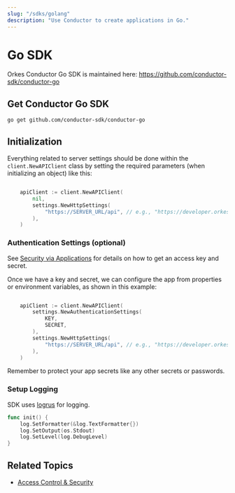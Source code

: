 ```yaml
---
slug: "/sdks/golang"
description: "Use Conductor to create applications in Go."
---
```


# Go SDK

Orkes Conductor Go SDK is maintained here: https://github.com/conductor-sdk/conductor-go

## Get Conductor Go SDK

```shell
go get github.com/conductor-sdk/conductor-go
```

## Initialization

Everything related to server settings should be done within the `client.NewAPIClient` class by setting the required parameters (when initializing an object) like this:

```go

    apiClient := client.NewAPIClient(
        nil,
        settings.NewHttpSettings(
            "https://SERVER_URL/api", // e.g., "https://developer.orkescloud.com/api"
        ),
    )

```

### Authentication Settings (optional)

See [Security via Applications](/content/access-control-and-security/applications#generating-access-keys) for details on how to get an access key and secret.

Once we have a key and secret, we can configure the app from properties or environment variables, as shown in this example:

```go

    apiClient := client.NewAPIClient(
        settings.NewAuthenticationSettings(
            KEY,
            SECRET,
        ),
        settings.NewHttpSettings(
            "https://SERVER_URL/api", // e.g., "https://developer.orkescloud.com/api"
        ),
    )

```

Remember to protect your app secrets like any other secrets or passwords.

### Setup Logging
SDK uses [logrus](https://github.com/sirupsen/logrus) for logging.

```go
func init() {
	log.SetFormatter(&log.TextFormatter{})
	log.SetOutput(os.Stdout)
	log.SetLevel(log.DebugLevel)
}
```



## Related Topics

- [Access Control & Security](/content/category/access-control-and-security)

